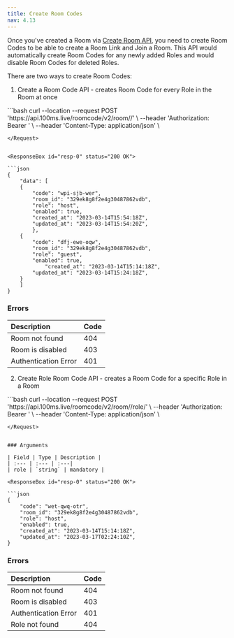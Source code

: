 ```yaml
---
title: Create Room Codes
nav: 4.13
---
```


Once you've created a Room via [Create Room API](/server-side/v2/Rooms/create-via-api), you need to create Room Codes to be able to create a Room Link and Join a Room. This API would automatically create Room Codes for any newly added Roles and would disable Room Codes for deleted Roles. 

There are two ways to create Room Codes:

1. Create a Room Code API - creates Room Code for every Role in the Room at once

<PostRequest title="https://api.100ms.live/roomcode/v2/room/<room_id>/" />
<Request id="req-comp-0">
```bash
curl --location --request POST 'https://api.100ms.live/roomcode/v2/room/<room_id>/' \
--header 'Authorization: Bearer <management_token>' \
--header 'Content-Type: application/json' \

```
</Request>


<ResponseBox id="resp-0" status="200 OK">

```json
{
    "data": [
	{
	    "code": "wpi-sjb-wer",
	    "room_id": "329ek8g8f2e4g30487862vdb",
	    "role": "host",
	    "enabled": true,
	    "created_at": "2023-03-14T15:54:18Z",
	    "updated_at": "2023-03-14T15:54:20Z",
	    },
	{
	    "code": "dfj-ewe-oqw",
	    "room_id": "329ek8g8f2e4g30487862vdb",
	    "role": "guest",
	    "enabled": true,
            "created_at": "2023-03-14T15:14:18Z",
	    "updated_at": "2023-03-14T15:24:18Z",
	}
    ]
}
```

</ResponseBox>

### Errors

| Description | Code |
| :--- | :--- |
| Room not found | 404 |
| Room is disabled | 403 |
| Authentication Error | 401 |


2. Create Role Room Code API - creates a Room Code for a specific Role in a Room

<PostRequest title="https://api.100ms.live/roomcode/v2/room/<room_id>/role/<role>" />
<Request id="req-comp-0">
```bash
curl --location --request POST 'https://api.100ms.live/roomcode/v2/room/<room_id>/role/<role>' \
--header 'Authorization: Bearer <management_token>' \
--header 'Content-Type: application/json' \

```
</Request>
    
    
### Arguments

| Field | Type | Description |
| :--- | :--- | :---|
| role | `string` | mandatory |
    
<ResponseBox id="resp-0" status="200 OK">

```json
{
    "code": "wet-qwq-otr",
    "room_id": "329ek8g8f2e4g30487862vdb",
    "role": "host",
    "enabled": true,
    "created_at": "2023-03-14T15:14:18Z",
    "updated_at": "2023-03-17T02:24:10Z",
}
```
 </ResponseBox>

    
### Errors

| Description | Code |
| :--- | :--- |
| Room not found | 404 |
| Room is disabled | 403 |
| Authentication Error | 401 |
| Role not found | 404 |
